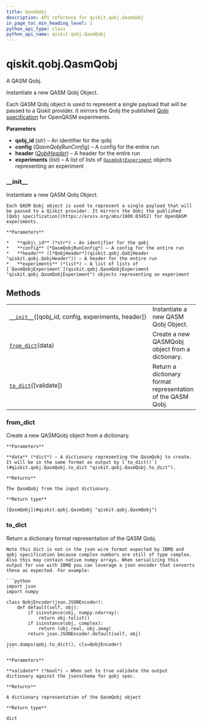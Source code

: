 ```yaml
---
title: QasmQobj
description: API reference for qiskit.qobj.QasmQobj
in_page_toc_min_heading_level: 1
python_api_type: class
python_api_name: qiskit.qobj.QasmQobj
---
```


# qiskit.qobj.QasmQobj

<Class id="qiskit.qobj.QasmQobj" isDedicatedPage={true} github="https://github.com/qiskit/qiskit/tree/stable/0.17/qiskit/qobj/qasm_qobj.py" signature="QasmQobj(qobj_id=None, config=None, experiments=None, header=None)">
  A QASM Qobj.

  Instantiate a new QASM Qobj Object.

  Each QASM Qobj object is used to represent a single payload that will be passed to a Qiskit provider. It mirrors the Qobj the published [Qobj specification](https://arxiv.org/abs/1809.03452) for OpenQASM experiments.

  **Parameters**

  *   **qobj\_id** (*str*) – An identifier for the qobj
  *   **config** (*QasmQobjRunConfig*) – A config for the entire run
  *   **header** ([*QobjHeader*](qiskit.qobj.QobjHeader "qiskit.qobj.QobjHeader")) – A header for the entire run
  *   **experiments** (*list*) – A list of lists of [`QasmQobjExperiment`](qiskit.qobj.QasmQobjExperiment "qiskit.qobj.QasmQobjExperiment") objects representing an experiment

  ### \_\_init\_\_

  <Function id="qiskit.qobj.QasmQobj.__init__" name="__init__" signature="__init__(qobj_id=None, config=None, experiments=None, header=None)">
    Instantiate a new QASM Qobj Object.

    Each QASM Qobj object is used to represent a single payload that will be passed to a Qiskit provider. It mirrors the Qobj the published [Qobj specification](https://arxiv.org/abs/1809.03452) for OpenQASM experiments.

    **Parameters**

    *   **qobj\_id** (*str*) – An identifier for the qobj
    *   **config** (*QasmQobjRunConfig*) – A config for the entire run
    *   **header** ([*QobjHeader*](qiskit.qobj.QobjHeader "qiskit.qobj.QobjHeader")) – A header for the entire run
    *   **experiments** (*list*) – A list of lists of [`QasmQobjExperiment`](qiskit.qobj.QasmQobjExperiment "qiskit.qobj.QasmQobjExperiment") objects representing an experiment
  </Function>

  ## Methods

  |                                                                                                                        |                                                             |
  | ---------------------------------------------------------------------------------------------------------------------- | ----------------------------------------------------------- |
  | [`__init__`](#qiskit.qobj.QasmQobj.__init__ "qiskit.qobj.QasmQobj.__init__")(\[qobj\_id, config, experiments, header]) | Instantiate a new QASM Qobj Object.                         |
  | [`from_dict`](#qiskit.qobj.QasmQobj.from_dict "qiskit.qobj.QasmQobj.from_dict")(data)                                  | Create a new QASMQobj object from a dictionary.             |
  | [`to_dict`](#qiskit.qobj.QasmQobj.to_dict "qiskit.qobj.QasmQobj.to_dict")(\[validate])                                 | Return a dictionary format representation of the QASM Qobj. |

  ### from\_dict

  <Function id="qiskit.qobj.QasmQobj.from_dict" name="from_dict" signature="classmethod from_dict(data)">
    Create a new QASMQobj object from a dictionary.

    **Parameters**

    **data** (*dict*) – A dictionary representing the QasmQobj to create. It will be in the same format as output by [`to_dict()`](#qiskit.qobj.QasmQobj.to_dict "qiskit.qobj.QasmQobj.to_dict").

    **Returns**

    The QasmQobj from the input dictionary.

    **Return type**

    [QasmQobj](#qiskit.qobj.QasmQobj "qiskit.qobj.QasmQobj")
  </Function>

  ### to\_dict

  <Function id="qiskit.qobj.QasmQobj.to_dict" name="to_dict" signature="to_dict(validate=False)">
    Return a dictionary format representation of the QASM Qobj.

    Note this dict is not in the json wire format expected by IBMQ and qobj specification because complex numbers are still of type complex. Also this may contain native numpy arrays. When serializing this output for use with IBMQ you can leverage a json encoder that converts these as expected. For example:

    ```python
    import json
    import numpy

    class QobjEncoder(json.JSONEncoder):
        def default(self, obj):
            if isinstance(obj, numpy.ndarray):
                return obj.tolist()
            if isinstance(obj, complex):
                return (obj.real, obj.imag)
            return json.JSONEncoder.default(self, obj)

    json.dumps(qobj.to_dict(), cls=QobjEncoder)
    ```

    **Parameters**

    **validate** (*bool*) – When set to true validate the output dictionary against the jsonschema for qobj spec.

    **Returns**

    A dictionary representation of the QasmQobj object

    **Return type**

    dict
  </Function>
</Class>

